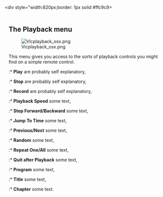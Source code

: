 <div style="width:820px;border: 1px solid #ffc9c9>
{{vlc_MacOS_toc}}
<div style="padding: .4em .9em .9em">

== The Playback menu ==

[[Image:Vlcplayback_osx.png]]

This menu gives you access to the sorts of playback controls you might find on a simple remote control.

:* '''Play''' are probably self explanatory,
:* '''Stop''' are probably self explanatory,
:* '''Record''' are probably self explanatory,
:* '''Playback Speed''' some text,
:* '''Step Forward/Backward''' some text,
:* '''Jump To Time''' some text,
:* '''Previous/Next''' some text,
:* '''Random''' some text,
:* '''Repeat One/All''' some text,
:* '''Quit after Playback''' some text,
:* '''Program''' some text,
:* '''Title''' some text,
:* '''Chapter''' some text.

</div>
</div>